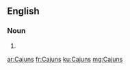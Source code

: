 ==English==

===Noun===
{{head|en|noun plural form}}

# {{plural of|Cajun|lang=en}}

[[ar:Cajuns]]
[[fr:Cajuns]]
[[ku:Cajuns]]
[[mg:Cajuns]]